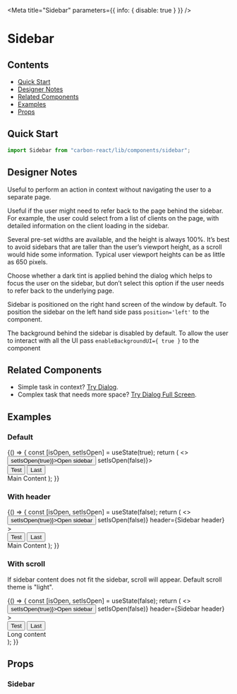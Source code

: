 

<Meta title="Sidebar" parameters={{ info: { disable: true } }} />

# Sidebar

## Contents
- [Quick Start](#quick-start)
- [Designer Notes](#designer-notes)
- [Related Components](#related-components)
- [Examples](#examples)
- [Props](#props)


## Quick Start

```javascript
import Sidebar from "carbon-react/lib/components/sidebar";
```

## Designer Notes 

Useful to perform an action in context without navigating the user to a separate page.

Useful if the user might need to refer back to the page behind the sidebar. For example, the user could select from a list of clients on the page, with detailed information on the client loading in the sidebar.

Several pre-set widths are available, and the height is always 100%. It’s best to avoid sidebars that are taller than the user’s viewport height, as a scroll would hide some information. Typical user viewport heights can be as little as 650 pixels.

Choose whether a dark tint is applied behind the dialog which helps to focus the user on the sidebar, but don’t select this option if the user needs to refer back to the underlying page.

Sidebar is positioned on the right hand screen of the window by default.
To position the sidebar on the left hand side pass `position='left'` to the component.

The background behind the sidebar is disabled by default. To allow the user to interact
with all the UI pass `enableBackgroundUI={ true }` to the component

## Related Components

- Simple task in context? [Try Dialog](/?path=/docs/dialog--default-story "Try Dialog").
- Complex task that needs more space? [Try Dialog Full Screen](/?path=/docs/dialog-full-screen--default-story "Try Dialog Full Screen").

## Examples

### Default

<Preview>
  <Story name="default" parameters={{ chromatic: { disable: true } }}>
    {() => {
      const [isOpen, setIsOpen] = useState(true);
      return (
        <>
          <Button onClick={() => setIsOpen(true)}>Open sidebar</Button>
          <Sidebar open={isOpen} onCancel={() => setIsOpen(false)}>
            <div>
              <Button as="primary">Test</Button>
              <Button as="secondary" ml={2}>
                Last
              </Button>
            </div>
            Main Content
          </Sidebar>
        </>
      );
    }}
  </Story>
</Preview>

### With header

<Preview>
  <Story name="with header" parameters={{ chromatic: { disable: true } }}>
    {() => {
      const [isOpen, setIsOpen] = useState(false);
      return (
        <>
          <Button onClick={() => setIsOpen(true)}>Open sidebar</Button>
          <Sidebar
            open={isOpen}
            onCancel={() => setIsOpen(false)}
            header={<Typography variant="h3">Sidebar header</Typography>}
          >
            <div>
              <Button as="primary">Test</Button>
              <Button as="secondary" ml={2}>
                Last
              </Button>
            </div>
            Main Content
          </Sidebar>
        </>
      );
    }}
  </Story>
</Preview>

### With scroll

If sidebar content does not fit the sidebar, scroll will appear. Default scroll theme is "light".

<Preview>
  <Story name="with scroll" parameters={{ chromatic: { disable: true } }}>
    {() => {
      const [isOpen, setIsOpen] = useState(false);
      return (
        <>
          <Button onClick={() => setIsOpen(true)}>Open sidebar</Button>
          <Sidebar
            open={isOpen}
            onCancel={() => setIsOpen(false)}
            header={<Typography variant="h3">Sidebar header</Typography>}
          >
            <div>
              <Button as="primary">Test</Button>
              <Button as="secondary" ml={2}>
                Last
              </Button>
            </div>
            <div style={{ marginBottom: 3000 }}>Long content</div>
          </Sidebar>
        </>
      );
    }}
  </Story>
</Preview>

## Props

### Sidebar
<Props of={Sidebar} />
